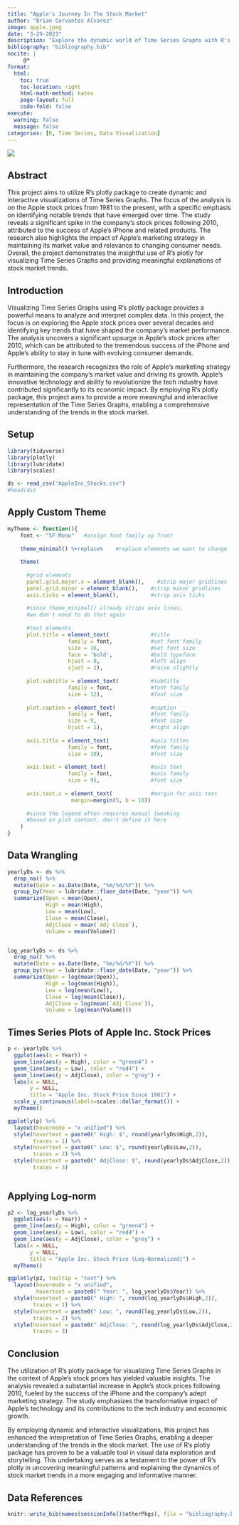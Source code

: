 ```yaml
---
title: "Apple's Journey In The Stock Market"
author: "Brian Cervantes Alvarez"
image: apple.jpeg
date: "3-29-2023"
description: "Explore the dynamic world of Time Series Graphs with R's plotly. Unveil trends in Apple's stock market and the impact of groundbreaking innovations"
bibliography: "bibliography.bib"
nocite: |
     @*
format:
  html:
    toc: true
    toc-location: right
    html-math-method: katex
    page-layout: full
    code-fold: false
execute: 
  warning: false
  message: false
categories: [R, Time Series, Data Visualization]
---
```


![](apple.jpeg)

<div class="download-buttons" style="text-align: center;">
  <style>
    .download-buttons a.button {
      display: inline-block;
      padding-right: 10px;
      padding-left: 35px;
      padding-top: 10px;
      padding-bottom: 10px;
      margin-right: 25px;
      background-color: #343a40;
      color: #fff;
      text-decoration: none;
      border-radius: 15px;
      position: relative;
    }

    .download-buttons a.button:last-child {
      margin-right: 0;
    }

    .download-buttons a.button:hover {
      background-color: #55595c;
    }

    .download-buttons a.button:after {
      content: "\2193";
      font-size: 20px;
      position: absolute;
      top: 50%;
      left: 12px; /* Added margin from the text */
      transform: translateY(-50%);
      border-bottom: 2px solid #fff;
      padding: 1px; /* Padding for the mini border block */
    }
  </style>

  <script>
    function createDynamicButton(href, text) {
      var button = document.createElement("a");
      button.href = href;
      button.className = "button";
      button.appendChild(document.createTextNode(text));
      return button;
    }

    var downloadButtonsDiv = document.querySelector(".download-buttons");

    var documentButton = createDynamicButton(
      "https://github.com/bcervantesalvarez/Portfolio/blob/main/posts/AppleInc_IncomeStatement/index.qmd",
      "Download .qmd"
    );
    downloadButtonsDiv.appendChild(documentButton);

    var csvButton = createDynamicButton(
      "https://github.com/bcervantesalvarez/Portfolio/blob/main/posts/AppleInc_IncomeStatement/AppleInc_Stocks.csv",
      "Download .csv"
    );
    downloadButtonsDiv.appendChild(csvButton);
  </script>
</div>

## Abstract

This project aims to utilize R's plotly package to create dynamic and interactive visualizations of Time Series Graphs. The focus of the analysis is on the Apple stock prices from 1981 to the present, with a specific emphasis on identifying notable trends that have emerged over time. The study reveals a significant spike in the company's stock prices following 2010, attributed to the success of Apple's iPhone and related products. The research also highlights the impact of Apple's marketing strategy in maintaining its market value and relevance to changing consumer needs. Overall, the project demonstrates the insightful use of R's plotly for visualizing Time Series Graphs and providing meaningful explanations of stock market trends.

## Introduction

Visualizing Time Series Graphs using R's plotly package provides a powerful means to analyze and interpret complex data. In this project, the focus is on exploring the Apple stock prices over several decades and identifying key trends that have shaped the company's market performance. The analysis uncovers a significant upsurge in Apple's stock prices after 2010, which can be attributed to the tremendous success of the iPhone and Apple's ability to stay in tune with evolving consumer demands.

Furthermore, the research recognizes the role of Apple's marketing strategy in maintaining the company's market value and driving its growth. Apple's innovative technology and ability to revolutionize the tech industry have contributed significantly to its economic impact. By employing R's plotly package, this project aims to provide a more meaningful and interactive representation of the Time Series Graphs, enabling a comprehensive understanding of the trends in the stock market.

## Setup

```r
library(tidyverse)
library(plotly)
library(lubridate)
library(scales)
```

```r
ds <- read_csv("AppleInc_Stocks.csv")
#head(ds)
```

## Apply Custom Theme

```r
myTheme <- function(){ 
    font <- "SF Mono"   #assign font family up front
    
    theme_minimal() %+replace%    #replace elements we want to change
    
    theme(
      
      #grid elements
      panel.grid.major.x = element_blank(),    #strip major gridlines
      panel.grid.minor = element_blank(),    #strip minor gridlines
      axis.ticks = element_blank(),          #strip axis ticks
      
      #since theme_minimal() already strips axis lines, 
      #we don't need to do that again
      
      #text elements
      plot.title = element_text(             #title
                   family = font,            #set font family
                   size = 16,                #set font size
                   face = 'bold',            #bold typeface
                   hjust = 0,                #left align
                   vjust = 2),               #raise slightly
      
      plot.subtitle = element_text(          #subtitle
                   family = font,            #font family
                   size = 12),               #font size
      
      plot.caption = element_text(           #caption
                   family = font,            #font family
                   size = 9,                 #font size
                   hjust = 1),               #right align
      
      axis.title = element_text(             #axis titles
                   family = font,            #font family
                   size = 10),               #font size
      
      axis.text = element_text(              #axis text
                   family = font,            #axis famuly
                   size = 9),                #font size
      
      axis.text.x = element_text(            #margin for axis text
                    margin=margin(5, b = 10))
      
      #since the legend often requires manual tweaking 
      #based on plot content, don't define it here
    )
}
```

## Data Wrangling

```r
yearlyDs <- ds %>% 
  drop_na() %>%
  mutate(Date = as.Date(Date, "%m/%d/%Y")) %>%
  group_by(Year = lubridate::floor_date(Date, "year")) %>%
  summarize(Open = mean(Open),
            High = mean(High),
            Low = mean(Low),
            Close = mean(Close),
            AdjClose = mean(`Adj Close`),
            Volume = mean(Volume))


log_yearlyDs <- ds %>% 
  drop_na() %>%
  mutate(Date = as.Date(Date, "%m/%d/%Y")) %>%
  group_by(Year = lubridate::floor_date(Date, "year")) %>%
  summarize(Open = log(mean(Open)),
            High = log(mean(High)),
            Low = log(mean(Low)),
            Close = log(mean(Close)),
            AdjClose = log(mean(`Adj Close`)),
            Volume = log(mean(Volume)))

```

## Times Series Plots of Apple Inc. Stock Prices

```r
p <- yearlyDs %>%
  ggplot(aes(x = Year)) +
  geom_line(aes(y = High), color = "green4") +
  geom_line(aes(y = Low), color = "red4") +
  geom_line(aes(y = AdjClose), color = "grey") +
  labs(x = NULL,
       y = NULL,
       title = "Apple Inc. Stock Price Since 1981") +
  scale_y_continuous(labels=scales::dollar_format()) +
  myTheme()

ggplotly(p) %>%
  layout(hovermode = "x unified") %>% 
  style(hovertext = paste0(" High: $", round(yearlyDs$High,2)),
        traces = 1) %>%
  style(hovertext = paste0(" Low: $", round(yearlyDs$Low,2)),
        traces = 2) %>%
  style(hovertext = paste0(" AdjClose: $", round(yearlyDs$AdjClose,2)),
        traces = 3)
  
```

## Applying Log-norm

```r
p2 <- log_yearlyDs %>%
  ggplot(aes(x = Year)) +
  geom_line(aes(y = High), color = "green4") +
  geom_line(aes(y = Low), color = "red4") +
  geom_line(aes(y = AdjClose), color = "grey") +
  labs(x = NULL,
       y = NULL,
       title = "Apple Inc. Stock Price (Log-Normalized)") +
  myTheme()

ggplotly(p2, tooltip = "text") %>%
  layout(hovermode = "x unified", 
         hovertext = paste0(" Year: ", log_yearlyDs$Year)) %>% 
  style(hovertext = paste0(" High: ", round(log_yearlyDs$High,2)),
        traces = 1) %>%
  style(hovertext = paste0(" Low: ", round(log_yearlyDs$Low,2)),
        traces = 2) %>%
  style(hovertext = paste0(" AdjClose: ", round(log_yearlyDs$AdjClose,2)),
        traces = 3)

```

## Conclusion

The utilization of R's plotly package for visualizing Time Series Graphs in the context of Apple's stock prices has yielded valuable insights. The analysis revealed a substantial increase in Apple's stock prices following 2010, fueled by the success of the iPhone and the company's adept marketing strategy. The study emphasizes the transformative impact of Apple's technology and its contributions to the tech industry and economic growth.

By employing dynamic and interactive visualizations, this project has enhanced the interpretation of Time Series Graphs, enabling a deeper understanding of the trends in the stock market. The use of R's plotly package has proven to be a valuable tool in visual data exploration and storytelling. This undertaking serves as a testament to the power of R's plotly in uncovering meaningful patterns and explaining the dynamics of stock market trends in a more engaging and informative manner.


## Data References

```r
knitr::write_bib(names(sessionInfo()$otherPkgs), file = "bibliography.bib")
```
